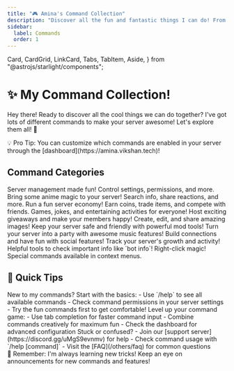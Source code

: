 ```yaml
---
title: "🎮 Amina's Command Collection"
description: "Discover all the fun and fantastic things I can do! From moderation to music, let's explore my commands together! ✨"
sidebar:
  label: Commands
  order: 1
---
```


  Card,
  CardGrid,
  LinkCard,
  Tabs,
  TabItem,
  Aside,
} from "@astrojs/starlight/components";

# ✨ My Command Collection!

Hey there! Ready to discover all the cool things we can do together? I've got lots of different commands to make your server awesome! Let's explore them all! 🌟

<Aside type="tip">
  💡 Pro Tip: You can customize which commands are enabled in your server through the [dashboard](https://amina.vikshan.tech)!
</Aside>

## Command Categories

<CardGrid>
  <Card title="🛡️ Admin Commands" icon="seti:shield">
    Server management made fun! Control settings, permissions, and more.
    <LinkCard title="Admin Guide" href="/commands/admin/automod" />
  </Card>
  
  <Card title="🎌 Anime Commands" icon="seti:ruby">
    Bring some anime magic to your server! Search info, share reactions, and more.
    <LinkCard title="Anime Guide" href="/commands/fun/anime" />
  </Card>
  
  <Card title="💰 Economy Commands" icon="seti:gold">
    Run a fun server economy! Earn coins, trade items, and compete with friends.
    <LinkCard title="Economy Guide" href="/commands/utility/economy" />
  </Card>
  
  <Card title="🎲 Fun Commands" icon="seti:party">
    Games, jokes, and entertaining activities for everyone!
    <LinkCard title="Fun Guide" href="/commands/fun/fun" />
  </Card>
</CardGrid>

<CardGrid>
  <Card title="🎁 Giveaway Commands" icon="seti:gift">
    Host exciting giveaways and make your members happy!
    <LinkCard title="Giveaway Guide" href="/commands/admin/giveaways" />
  </Card>
  
  <Card title="🖼️ Image Commands" icon="seti:image">
    Create, edit, and share amazing images!
    <LinkCard title="Image Guide" href="/commands/fun/un#%EF%B8%8F-image-commands" />
  </Card>
  
  <Card title="⚔️ Moderation Commands" icon="seti:lock">
    Keep your server safe and friendly with powerful mod tools!
    <LinkCard title="Moderation Guide" href="/commands/admin/moderation" />
  </Card>
  
  <Card title="🎵 Music Commands" icon="seti:music">
    Turn your server into a party with awesome music features!
    <LinkCard title="Music Guide" href="/commands/utility/music" />
  </Card>
</CardGrid>

<CardGrid>
  <Card title="🤝 Social Commands" icon="seti:people">
    Build connections and have fun with social features!
    <LinkCard title="Social Guide" href="/commands/utilit/social" />
  </Card>
  
  <Card title="📊 Stats Commands" icon="seti:graph">
    Track your server's growth and activity!
    <LinkCard title="Stats Guide" href="/commands/utility/stats" />
  </Card>
  
  <Card title="🔧 Information Commands" icon="seti:tools">
    Helpful tools to check important info like `bot info`!
    <LinkCard title="Information Guide" href="/commands/utility/info" />
  </Card>
  
  <Card title="✨ Context Menu" icon="seti:more">
    Right-click magic! Special commands available in context menus.
    <LinkCard title="Context Guide" href="#" />
  </Card>
</CardGrid>

## 🎯 Quick Tips

<Tabs>
  <TabItem label="Getting Started">
    New to my commands? Start with the basics:
    - Use `/help` to see all available commands
    - Check command permissions in your server settings
    - Try the fun commands first to get comfortable!
  </TabItem>
  
  <TabItem label="Pro Tips">
    Level up your command game:
    - Use tab completion for faster command input
    - Combine commands creatively for maximum fun
    - Check the dashboard for advanced configuration
  </TabItem>
  
  <TabItem label="Need Help?">
    Stuck or confused?
    - Join our [support server](https://discord.gg/uMgS9evnmv) for help
    - Check command usage with `/help [command]`
    - Visit the [FAQ](/others/faq) for common questions
  </TabItem>
</Tabs>

<Aside type="note">
  🌟 Remember: I'm always learning new tricks! Keep an eye on announcements for new commands and features!
</Aside>
